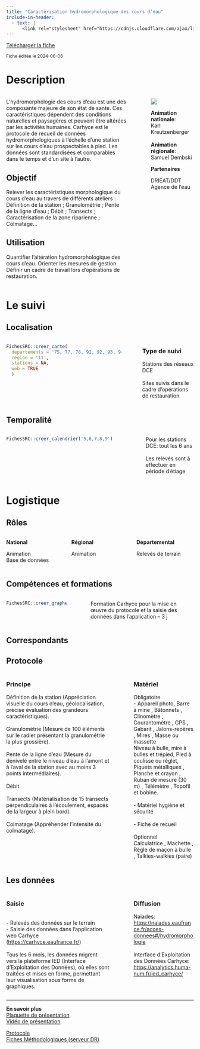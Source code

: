 ```yaml
---
title: "Caractérisation hydromorphologique des cours d’eau"
include-in-header:
  - text: |
      <link rel="stylesheet" href="https://cdnjs.cloudflare.com/ajax/libs/font-awesome/6.0.0-beta3/css/all.min.css">
---
```


<a href="hydromorphologie.xlsx" class="btn btn-primary" download>
  <i class="fas fa-file-arrow-down"></i> Télécharger la fiche
</a>

<small>Fiche éditée le 2024-06-06</small>

# Description

:::::::::::::: {.columns}
::: {.column width="70%"}
L’hydromorphologie des cours d’eau est une des composante majeure de son état de santé. Ces caractéristiques dépendent des conditions naturelles et paysagères et peuvent être altérées par les activités humaines. Carhyce est le protocole de recueil de données hydromorphologiques à l'échelle d’une station sur les cours d'eau prospectables à pied. Les données sont standardisées et comparables dans le temps et d’un site à l’autre. 


## Objectif

Relever les caractéristiques morphologique du cours d’eau au travers de différents ateliers : Définition de la station ; Granulométrie ; Pente de la ligne d’eau ; Débit ; Transects ; Caractérisation de la zone riparienne ; Colmatage…

## Utilisation

Quantifier l'altération hydromorphologique des cours d'eau. Orienter les mesures de gestion. Définir un cadre de travail lors d'opérations de restauration.
:::
::: {.column width="5%"}
:::
::: {.column width="25%"}
![](https://carhyce.eaufrance.fr/images/icone_carhyce.png)

<b>Animation nationale</b>:<br>Karl Kreutzenberger<br><br><b>Animation régionale</b>:<br>Samuel Dembski

<b>Partenaires</b>

DRIEAT/DDT<br>Agence de l'eau
:::
::::::::::::::

# Le suivi

## Localisation
:::::::::::::: {.columns}
::: {.column width="67%"}

```r
FichesSRC::creer_carte(
  departements = '75, 77, 78, 91, 92, 93, 94, 95',
  region = '11',
  stations = NA,
  web = TRUE
  )
```

:::
:::{.column width="3%"}
:::
:::{.column width="30%"}
### Type de suivi
Stations des réseaux DCE<br><br>Sites suivis dans le cadre d'opérations de restauration
:::
::::::::::::::
## Temporalité
:::::::::::::: {.columns}
::: {.column width="67%"}


```r
FichesSRC::creer_calendrier('5,6,7,8,9')
```


:::
::: {.column width="5%"}
:::
::: {.column width="28%"}
Pour les stations DCE: tout les 6 ans<br><br>Les relevés sont à effectuer en période d'étiage
:::
::::::::::::::

# Logistique

## Rôles
:::::::::::::: {.columns}
::: {.column width="33%"}
<b>National</b>

Animation<br>Base de données
:::
::: {.column width="33%"}
<b>Régional</b>

Animation
:::
::: {.column width="33%"}
<b>Départemental</b>

Relevés de terrain
:::
::::::::::::::

## Compétences et formations

:::::::::::::: {.columns}
::: {.column width="35%"}

```r
FichesSRC::creer_graphe_expertise('Maitrise', '5')
```


:::
::: {.column width="5%"}
:::
::: {.column width="60%"}
Formation Carhyce  pour la mise en œuvre du protocole et la saisie des données dans l’application – 3 j
:::
::::::::::::::


## Correspondants

## Protocole
:::::::::::::: {.columns}
::: {.column width="60%"}
### Principe

Définition de la station (Appréciation visuelle du cours d’eau, géolocalisation, précise évaluation des grandeurs caractéristiques).<br> <br>Granulométrie (Mesure de 100 éléments sur le radier présentant la granulométrie la plus grossière). <br><br>Pente de la ligne d’eau (Mesure du denivelé entre le niveau d’eau à l’amont et à l’aval de la station avec au moins 3 points intermédiaires).<br><br>Débit. <br><br>Transects  (Matérialisation de 15 transects perpendiculaires à l’écoulement, espacés de la largeur à plein bord).<br><br>Colmatage  (Appréhender l’intensité du colmatage). 
:::
::: {.column width="5%"}
:::
::: {.column width="35%"}
### Matériel

Obligatoire<br>- Appareil photo, Barre à mine , Bâtonnets , Clinomètre , Courantomètre , GPS , Gabarit , Jalons-repères , Mires , Masse ou massette <br>Niveau à bulle, mire à bulles et trépied, Pied à coulisse ou réglet, Piquets métalliques , Planche et crayon , Ruban de mesure (30 m) , Télémètre , Topofil et bobine.<br><br>- Matériel hygiène et sécurité<br><br>- Fiche de recueil<br><br>Optionnel<br>Calculatrice , Machette , Règle de maçon à bulle , Talkies-walkies (paire) 
:::
::::::::::::::

## Les données

:::::::::::::: {.columns}
::: {.column width="60%"}
### Saisie

<br>- Relevés des données sur le terrain<br>- Saisie des données dans l’application web Carhyce (<a href='https://carhyce.eaufrance.fr/'>https://carhyce.eaufrance.fr/</a>)<br><br>Tous les 6 mois, les données migrent vers la plateforme IED (Interface d’Exploitation des Données), où elles sont traitées et mises en forme, permettant leur visualisation sous forme de graphiques.
:::
::: {.column width="5%"}
:::
::: {.column width="35%"}
### Diffusion

Naïades:<br><a href='https://naiades.eaufrance.fr/acces-donnees#/hydromorphologie'>https://naiades.eaufrance.fr/acces-donnees#/hydromorphologie</a><br><br>Interface d'Exploitation des Données Carhyce:<br><a href='https://analytics.huma-num.fr/ied_carhyce/'>https://analytics.huma-num.fr/ied_carhyce/</a>
:::
::::::::::::::

<hr>

<div class="card">
  <b>En savoir plus</b><br>
  <a href="https://professionnels.ofb.fr/sites/default/files/GP2017_Carhyce_Plaquette.pdf">Plaquette de présentation</a><br>
  <a href="https://www.dailymotion.com/video/x4ij5lc">Vidéo de présentation</a><br>
  
  <a href="https://www.documentation.eauetbiodiversite.fr/notice/carhyce-caracterisation-hydromorphologique-des-cours-d-eau-protocole-de-recueil-de-donnees-hydromorp0">Protocole</a><br>
  <a href="\\ad.intra\dfs\COMMUNS\REGIONS\IDF\DR\05_CONNAISSANCE\Hydromorphologie\Cours_Eau[CarHyCE]\01_Documentation">Fiches Méthodologiques (serveur DR)</a><br>
  
</div>
